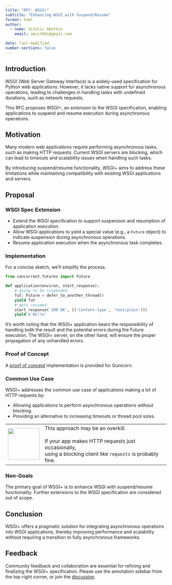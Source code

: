 ```yaml
---
title: "RFC: WSGI+"
subtitle: "Enhancing WSGI with Suspend/Resume"
format: html
author:
  - name: Vitalii Abetkin
    email: abvit89s@gmail.com

date: last-modified
number-sections: false
---
```



## Introduction

WSGI (Web Server Gateway Interface) is a widely-used specification for Python web applications. However, it lacks native support for asynchronous operations, leading to challenges in handling tasks with undefined durations, such as network requests.

This RFC proposes WSGI+, an extension to the WSGI specification, enabling applications to suspend and resume execution during asynchronous operations.

## Motivation

Many modern web applications require performing asynchronous tasks, such as making HTTP requests. Current WSGI servers are blocking, which can lead to timeouts and scalability issues when handling such tasks.

By introducing suspend/resume functionality, WSGI+ aims to address these limitations while maintaining compatibility with existing WSGI applications and servers.


## Proposal

### WSGI Spec Extension

- Extend the WSGI specification to support suspension and resumption of application execution.
- Allow WSGI applications to yield a special value (e.g., a `Future` object) to indicate suspension during asynchronous operations.
- Resume application execution when the asynchronous task completes.

### Implementation

For a concise sketch, we'll simplify the process.

```python
from concurrent.futures import Future

def application(environ, start_response):
    # going to be suspended
    fut: Future = defer_to_another_thread()
    yield fut
    # gets resumed
    start_response('200 OK', [('Content-type', 'text/plain')])
    yield b'Hi!\n'
```

It's worth noting that the WSGI+ application bears the responsibility of handling both the result and the potential errors during the Future execution. The WSGI+ server, on the other hand, will ensure the proper propagation of any unhandled errors.


### Proof of Concept

A [proof of concept](https://github.com/pwtail/gunicorn/pull/1/files#diff-9818e6c0e3d6054dc383f77ce881ba79f8090a904fb3abd9892306f096e58319) implementation is provided for Gunicorn.

### Common Use Case

WSGI+ addresses the common use case of applications making a lot of HTTP requests by:

- Allowing applications to perform asynchronous operations without blocking.
- Providing an alternative to increasing timeouts or thread pool sizes.



+--------------+----------------------------------------------------------+
|<img src=     |This approach may be an overkill.<br><br>                 |
|"note.jpeg"   | If your                                                  |
|style=        |app makes HTTP requests just occasionally, <br>           |
|"width:99px"> |using a blocking client like `requests` is probably fine. |
|              |                                                          |
+--------------+----------------------------------------------------------+


### Non-Goals

The primary goal of WSGI+ is to enhance WSGI with suspend/resume functionality. Further extensions to the WSGI specification are considered out of scope.

## Conclusion

WSGI+ offers a pragmatic solution for integrating asynchronous operations into WSGI applications, thereby improving performance and scalability without requiring a transition to fully asynchronous frameworks.

## Feedback

Community feedback and collaboration are essential for refining and finalizing the WSGI+ specification. Please use the annotation sidebar from the top-right corner, or join the [discussion](https://github.com/pwtail/wsgi_plus/discussions/1).

